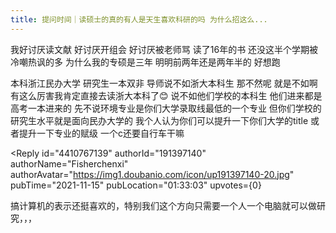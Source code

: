 ```yaml
---
title: 提问时间｜读硕士的真的有人是天生喜欢科研的吗 为什么招这么...
---
```



<Forum groupName="今天被导师关爱了吗" groupUrl="https://www.douban.com/group/679333/" archivedAt="2025-05-16T16:58:45.217Z">
  <Post
    id="252733158"
    title="提问时间｜读硕士的真的有人是天生喜欢科研的吗 为什么招这么..."
    url="https://www.douban.com/group/topic/252733158/?_spm_id=MTgzMDIwODYx"
    pubTime="2021-11-22"
    highlightUserId="191397140"
  >
我好讨厌读文献 好讨厌开组会 好讨厌被老师骂 读了16年的书
还没这半个学期被冷嘲热讽的多 为什么我的专硕是三年 明明前两年还是两年半的
好想跑

本科浙江民办大学 研究生一本双非 导师说不如浙大本科生 那不然呢 就是不如啊
有这么厉害我肯定直接去读浙大本科了😊 说不如他们学校的本科生
他们进来都是高考一本进来的 先不说环境专业是你们大学录取线最低的一个专业
但你们学校的研究生水平就是面向民办大学的
我个人认为你们可以提升一下你们大学的title 或者提升一下专业的赋级
一个c还要自行车干嘛

<Reply
  id="4410767139"
  authorId="191397140"
  authorName="Fisherchenxi"
  authorAvatar="https://img1.doubanio.com/icon/up191397140-20.jpg"
  pubTime="2021-11-15"
  pubLocation="01:33:03"
  upvotes={0}
>
搞计算机的表示还挺喜欢的，特别我们这个方向只需要一个人一个电脑就可以做研究，，，
</Reply>
  </Post>
</Forum>
